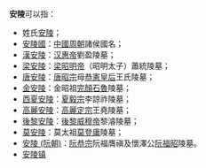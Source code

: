 '''安陵'''可以指：

*姓氏[[安陵氏|安陵]]；
*[[安陵國|安陵國]]：[[中國|中國]][[周朝|周朝]]諸侯國名；
*[[漢安陵|漢安陵]]：[[汉惠帝|汉惠帝]]劉盈陵墓；
*[[梁安陵|梁安陵]]：[[萧统|梁昭明帝]]（昭明太子）蕭統陵墓；
*[[唐安陵|唐安陵]]：[[唐昭宗|唐昭宗]]母[[恭憲皇后|恭憲皇后]]王氏陵墓；
*[[金安陵|金安陵]]：金昭祖[[完顏石魯|完顏石魯]]陵墓；
*[[西夏安陵|西夏安陵]]：[[夏毅宗|夏毅宗]]李諒祚陵墓；
*[[高麗安陵|高麗安陵]]：[[高麗定宗|高麗定宗]]王堯陵墓；
*[[後黎安陵|後黎安陵]]：[[後黎威穆帝|後黎威穆帝]]黎濬陵墓；
*[[莫安陵|莫安陵]]：莫太祖[[莫登庸|莫登庸]]陵墓；
*[[安陵_(阮朝)|安陵 (阮朝)]]：[[育德帝|阮恭宗]]阮福膺禛及懷澤公[[成泰帝|阮福昭]]陵墓。
*[[安陵镇|安陵镇]]

{{disambig|Cat=二字亞洲相關消歧義}}